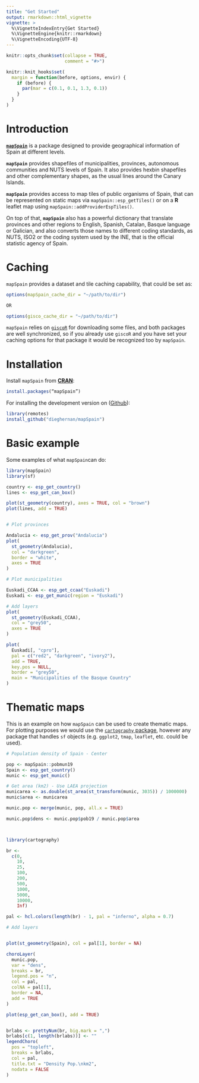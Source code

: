 ---
title: "Get Started"
output: rmarkdown::html_vignette
vignette: >
  %\VignetteIndexEntry{Get Started}
  %\VignetteEngine{knitr::rmarkdown}
  %\VignetteEncoding{UTF-8}
---

```{r, include = FALSE}
knitr::opts_chunk$set(collapse = TRUE,
                      comment = "#>")

knitr::knit_hooks$set(
  margin = function(before, options, envir) {
    if (before) {
      par(mar = c(0.1, 0.1, 1.3, 0.1))
    }
  }
)


```


# Introduction

[**`mapSpain`**](https://dieghernan.github.io/mapSpain/) is a package designed to provide geographical information of Spain at different levels.


**`mapSpain`** provides shapefiles of municipalities, provinces, autonomous communities
and NUTS levels of Spain. It also provides hexbin shapefiles and other complementary shapes, as the usual lines around the Canary Islands.

**`mapSpain`** provides access to map tiles of public organisms of Spain, that can be
represented on static maps via `mapSpain::esp_getTiles()` or on a **R** leaflet map using `mapSpain::addProviderEspTiles()`.

On top of that, **`mapSpain`** also has a powerful dictionary that translate provinces and other regions to English, Spanish, Catalan, Basque language or Galician, and also converts those names to different coding standards, as NUTS, ISO2 or the coding system used by the INE, that is the official statistic agency of Spain.


# Caching

`mapSpain` provides a dataset and tile caching capability, that could be set as:

```r
options(mapSpain_cache_dir = "~/path/to/dir")

OR 

options(gisco_cache_dir = "~/path/to/dir")
```

`mapSpain` relies on [`giscoR`](https://dieghernan.github.io/giscoR/) for downloading some files, and both packages are well synchronized, so if you already use `giscoR` and you have set your caching options for that package it would be recognized too by `mapSpain`.

# Installation

Install `mapSpain` from
[**CRAN**](https://CRAN.R-project.org/package=mapSpain):

``` r
install.packages(“mapSpain”)
```

For installing the development version on ([Github](https://github.com/dieghernan/mapSpain/)):

```r
library(remotes)
install_github("dieghernan/mapSpain")
```


# Basic example

Some examples of what `mapSpain`can do:

```{r basic, fig.width=7, fig.asp=1}
library(mapSpain)
library(sf)

country <- esp_get_country()
lines <- esp_get_can_box()

plot(st_geometry(country), axes = TRUE, col = "brown")
plot(lines, add = TRUE)


# Plot provinces

Andalucia <- esp_get_prov("Andalucia")
plot(
  st_geometry(Andalucia),
  col = "darkgreen",
  border = "white",
  axes = TRUE
)

# Plot municipalities

Euskadi_CCAA <- esp_get_ccaa("Euskadi")
Euskadi <- esp_get_munic(region = "Euskadi")

# Add layers
plot(
  st_geometry(Euskadi_CCAA),
  col = "grey50",
  axes = TRUE
)

plot(
  Euskadi[, "cpro"],
  pal = c("red2", "darkgreen", "ivory2"),
  add = TRUE,
  key.pos = NULL,
  border = "grey50",
  main = "Municipalities of the Basque Country"
)

```


# Thematic maps

This is an example on how `mapSpain` can be used to create thematic maps. For plotting purposes we would use the [`cartography` package](https://riatelab.github.io/cartography/docs/index.html), however any package that handles `sf` objects (e.g. `ggplot2`, `tmap`, `leaflet`, etc. could be used). 

```{r thematic}

# Population density of Spain - Center

pop <- mapSpain::pobmun19
Spain <- esp_get_country()
munic <- esp_get_munic()

# Get area (km2) - Use LAEA projection
municarea <- as.double(st_area(st_transform(munic, 3035)) / 1000000)
munic$area <- municarea

munic.pop <- merge(munic, pop, all.x = TRUE)

munic.pop$dens <- munic.pop$pob19 / munic.pop$area



library(cartography)

br <-
  c(0,
    10,
    25,
    100,
    200,
    500,
    1000,
    5000,
    10000,
    Inf)

pal <- hcl.colors(length(br) - 1, pal = "inferno", alpha = 0.7)

# Add layers


plot(st_geometry(Spain), col = pal[1], border = NA)

choroLayer(
  munic.pop,
  var = "dens",
  breaks = br,
  legend.pos = "n",
  col = pal,
  colNA = pal[1],
  border = NA,
  add = TRUE
)

plot(esp_get_can_box(), add = TRUE)


brlabs <- prettyNum(br, big.mark = ",")
brlabs[c(1, length(brlabs))] <- ""
legendChoro(
  pos = "topleft",
  breaks = brlabs,
  col = pal,
  title.txt = "Density Pop.\nkm2",
  nodata = FALSE
)




```

